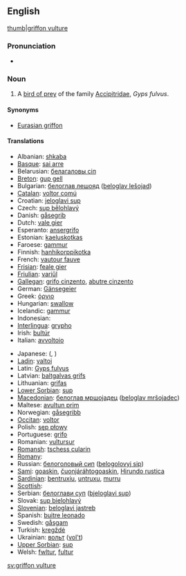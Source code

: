 ==English==
{{wikipedia}}
[[image:Eagle bokeh II.jpg|thumb|griffon vulture]]

===Pronunciation===
*{{IPA|/'gɻɪfɒn'vʌlʧəɻ/}}

===Noun===
{{en-noun|sg=[[griffon]] [[vulture]]}}

# A [[bird of prey]] of the family [[Accipitridae]], ''Gyps fulvus''.

====Synonyms====
*[[Eurasian griffon]]
{{clear}}
====Translations====
{{top}}
*Albanian: [[shkaba]]
*[[Basque]]: [[sai arre]]
*Belarusian: [[белагаловы сіп]]
*[[Breton]]: [[gup gell]]
*Bulgarian: [[белоглав лешояд]] ([[beloglav lešojad]])
*[[Catalan]]: [[voltor comú]]
*Croatian: [[jeloglavi sup]]
*Czech: [[sup bělohlavý]]
*Danish: [[gåsegrib]]
*Dutch: [[vale gier]] {{m}}
*Esperanto: [[ansergrifo]]
*Estonian: [[kaeluskotkas]]
*Faroese: [[gammur]]
*Finnish: [[hanhikorppikotka]]
*French: [[vautour fauve]] {{m}}
*[[Frisian]]: [[feale gier]]
*[[Friulian]]: [[variűl]]
*[[Gallegan]]: [[grifo cinzento]], [[abutre cinzento]]
*German: [[Gänsegeier]] {{m}}
*Greek: [[όρνιο]] '' ''
*Hungarian: [[swallow]]
*Icelandic: [[gammur]]
*Indonesian: [[]]
*[[Interlingua]]: [[grypho]] {{m}}
*Irish: [[bultúr]]
*Italian: [[avvoltoio]] '' ''
{{mid}}
*Japanese: [[]] ([[]], )
*[[Ladin]]: [[valtoi]]
*Latin: [[Gyps fulvus]]
*Latvian: [[baltgalvas grifs]]
*Lithuanian: [[grifas]]
*[[Lower Sorbian]]: [[sup]]
*[[Macedonian]]: [[белоглав мршоjадец]] ([[beloglav mršojadec]])
*Maltese: [[avultun prim]]
*Norwegian: [[gåsegribb]]
*[[Occitan]]: [[voltor]]
*Polish: [[sęp płowy]] '' ''
*Portuguese: [[grifo]] {{m}}
*Romanian: [[vultursur]]
*[[Romansh]]: [[tschess cularin]]
*[[Romany]]: [[]]
*Russian: [[белоголовый сип]] ([[belogolovyj sip]]) '' ''
*[[Sami]]: [[goaskin]], [[čuonjáráhtogoaskin]], [[Hirundo rustica]]
*[[Sardinian]]: [[bentruxiu]], [[untruxu]], [[murru]]
*[[Scottish]]: [[]]
*Serbian: [[белоглави суп]] ([[bjeloglavi sup]])
*Slovak: [[sup bielohlavý]]
*[[Slovenian]]: [[beloglavi jastreb]]
*Spanish: [[buitre leonado]] {{m}}
*Swedish: [[gåsgam]]
*Turkish: [[kregždė]]
*Ukrainian: [[вольт]] ([[vol't]])
*[[Upper Sorbian]]: [[sup]]
*Welsh: [[fwltur]], [[fultur]]
{{bottom}}

[[sv:griffon vulture]]
